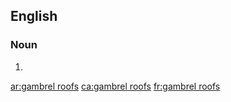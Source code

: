 
==English==

===Noun===
{{head|en|noun plural form}}

# {{plural of|gambrel roof|lang=en}}

[[ar:gambrel roofs]]
[[ca:gambrel roofs]]
[[fr:gambrel roofs]]